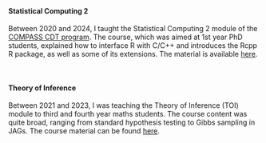 
<br> 
<br> 
<br> 

#### Statistical Computing 2

Between 2020 and 2024, I taught the Statistical Computing 2 module of the [COMPASS CDT program](http://www.bristol.ac.uk/cdt/compass/). The course, which was aimed at 1st year PhD students, explained how to interface R with C/C++ and introduces the Rcpp R package, as well as some of its extensions. The material is available [here](https://mfasiolo.github.io/sc2-2019/).
 
<br> 

#### Theory of Inference

Between 2021 and 2023, I was teaching the Theory of Inference (TOI) module to third and fourth year maths students. The course content was quite broad, ranging from standard hypothesis testing to Gibbs sampling in JAGs. The course material can be found [here](TOI.html).